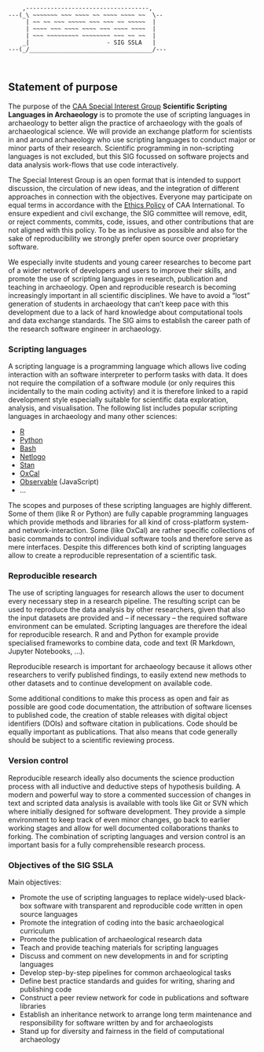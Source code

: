 <div class = "ascii_art_wrapper">
<div class = "ascii_art">

```
    ,-----------------------------------,    
---(_\ ~~~~~~~ ~~~ ~~~~ ~~ ~~~~ ~~~~ ~~  \-- 
     | ~~ ~~ ~~~ ~~~~~ ~~~ ~~~ ~~ ~~~~~  |   
     | ~~~~ ~~~ ~~~~ ~~~~ ~~~ ~~~~ ~~~~  |   
     | ~~~ ~~~~~~~~~ ~~~~~~~~ ~~~ ~~ ~~  |   
    _|                      - SIG SSLA   |   
---(_/___________________________________/---



```
<!-- Inspiration: http://ascii.co.uk/art/scroll -->
</div>
</div>

## Statement of purpose

The purpose of the [CAA Special Interest Group](http://caa-international.org/special-interest-groups/) **Scientific Scripting Languages in Archaeology** is to promote the use of scripting languages in archaeology to better align the practice of archaeology with the goals of archaeological science. We will provide an exchange platform for scientists in and around archaeology who use scripting languages to conduct major or minor parts of their research. Scientific programming in non-scripting languages is not excluded, but this SIG focussed on software projects and data analysis work-flows that use code interactively. 

The Special Interest Group is an open format that is intended to support discussion, the circulation of new ideas, and the integration of different approaches in connection with the objectives. Everyone may participate on equal terms in accordance with the [Ethics Policy](http://caa-international.org/about/ethics-policy/) of CAA International. To ensure expedient and civil exchange, the SIG committee will remove, edit, or reject comments, commits, code, issues, and other contributions that are not aligned with this policy. To be as inclusive as possible and also for the sake of reproducibility we strongly prefer open source over proprietary software.

We especially invite students and young career researches to become part of a wider network of developers and users to improve their skills, and promote the use of scripting languages in research, publication and teaching in archaeology. Open and reproducible research is becoming increasingly important in all scientific disciplines. We have to avoid a "lost" generation of students in archaeology that can't keep pace with this development due to a lack of hard knowledge about computational tools and data exchange standards. The SIG aims to establish the career path of the research software engineer in archaeology.

### Scripting languages

A scripting language is a programming language which allows live coding interaction with an software interpreter to perform tasks with data. It does not require the compilation of a software module (or only requires this incidentally to the main coding activity) and it is therefore linked to a rapid development style especially suitable for scientific data exploration, analysis, and visualisation. The following list includes popular scripting languages in archaeology and many other sciences:

- [R](https://www.r-project.org/) 
- [Python](https://www.python.org/)
- [Bash](http://www.gnu.org/software/bash/)
- [Netlogo](https://ccl.northwestern.edu/netlogo/)
- [Stan](http://mc-stan.org/)
- [OxCal](https://c14.arch.ox.ac.uk/oxcal.html)
- [Observable](https://beta.observablehq.com/) (JavaScript)
- ...

The scopes and purposes of these scripting languages are highly different. Some of them (like R or Python) are fully capable programming languages which provide methods and libraries for all kind of cross-platform system- and network-interaction. Some (like OxCal) are rather specific collections of basic commands to control individual software tools and therefore serve as mere interfaces. Despite this differences both kind of scripting languages allow to create a reproducible representation of a scientific task.

### Reproducible research

The use of scripting languages for research allows the user to document every necessary step in a research pipeline. The resulting script can be used to reproduce the data analysis by other researchers, given that also the input datasets are provided and -- if necessary -- the required software environment can be emulated. Scripting languages are therefore the ideal for reproducible research. R and and Python for example provide specialised frameworks to combine data, code and text (R Markdown, Jupyter Notebooks, ...). 

Reproducible research is important for archaeology because it allows other researchers to verify published findings, to easily extend new methods to other datasets and to continue development on available code. 

Some additional conditions to make this process as open and fair as possible are good code documentation, the attribution of software licenses to published code, the creation of stable releases with digital object identifiers (DOIs) and software citation in publications. Code should be equally important as publications. That also means that code generally should be subject to a scientific reviewing process.

### Version control

Reproducible research ideally also documents the science production process with all inductive and deductive steps of hypothesis building. A modern and powerful way to store a commented succession of changes in text and scripted data analysis is available with tools like Git or SVN which where initially designed for software development. They provide a simple environment to keep track of even minor changes, go back to earlier working stages and allow for well documented collaborations thanks to forking. The combination of scripting languages and version control is an important basis for a fully comprehensible research process.

### Objectives of the SIG SSLA

Main objectives:

- Promote the use of scripting languages to replace widely-used black-box software with transparent and reproducible code written in open source languages
- Promote the integration of coding into the basic archaeological curriculum
- Promote the publication of archaeological research data
- Teach and provide teaching materials for scripting languages
- Discuss and comment on new developments in and for scripting languages
- Develop step-by-step pipelines for common archaeological tasks
- Define best practice standards and guides for writing, sharing and publishing code
- Construct a peer review network for code in publications and software libraries
- Establish an inheritance network to arrange long term maintenance and responsibility for software written by and for archaeologists
- Stand up for diversity and fairness in the field of computational archaeology
